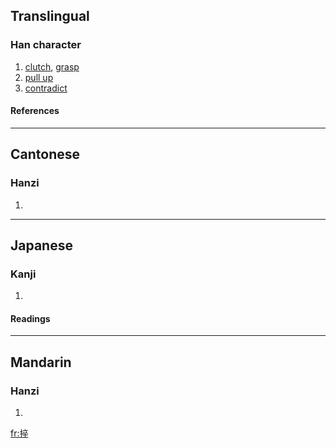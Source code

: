 ==Translingual==
===Han character===
{{Han char|rn=64|rad=手|as=08|sn=11|four=5004<sub>8</sub>|canj=手卜人十 (QYOJ)}}
# [[clutch]], [[grasp]]
# [[pull up]]
# [[contradict]]
====References====
{{Han ref|kx=0436.020|dkj=12225|dj=0785.150|hdz=31904.030|uh=637D|ud=25469|bh=D56A|bd=54634}}
----
==Cantonese==
===Hanzi===
{{yue-hanzi|jyut=|y=chyut3, jeut1}}
# {{defn|Cantonese}}
----
==Japanese==
===Kanji===
{{ja-kanji|grade=|rs=手08}}
# {{defn|Japanese}} 
====Readings====
{{ja-readings|on=[[そつ]] (sotsu), [[そち]] (sochi), [[ちゅつ]] (chutsu), [[じゅち]] (juchi), [[さい]] (sai), [[すい]] (sui)|kun=[[つかむ]] (tsukamu)}}
----
==Mandarin==
===Hanzi===
{{cmn-hanzi|pin=[[zú]] (zu2), [[zuó]] (zuo2)|wg=tsu<sup>2</sup>, tso<sup>2</sup>}}
# {{defn|Mandarin}}

[[fr:捽]]